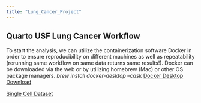 ```yaml
---
title: "Lung_Cancer_Project"
---
```


## Quarto USF Lung Cancer Workflow
To start the analysis, we can utilize the containerization software Docker in order to ensure reproducibility on different machines as well as repeatability (rerunning same workflow on same data returns same results!). Docker can be downloaded via the web or by utilizing homebrew (Mac) or other OS package managers. *brew install docker-desktop --cask* 
[Docker Desktop Download](https://www.docker.com/products/docker-desktop/)



[Single Cell Dataset](https://www.ebi.ac.uk/biostudies/arrayexpress/studies/E-MTAB-6149)



```bash

```



